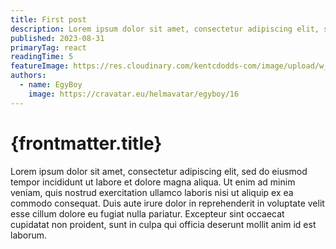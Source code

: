 ```yaml
---
title: First post
description: Lorem ipsum dolor sit amet, consectetur adipiscing elit, sed do eiusmod tempor incididunt ut labore et dolore magna aliqua.
published: 2023-08-31
primaryTag: react
readingTime: 5
featureImage: https://res.cloudinary.com/kentcdodds-com/image/upload/w_840,q_auto,f_auto,b_rgb:e6e9ee/unsplash/photo-1474718723952-48d2a016108f
authors:
  - name: EgyBoy
    image: https://cravatar.eu/helmavatar/egyboy/16
---
```


# {frontmatter.title}

Lorem ipsum dolor sit amet, consectetur adipiscing elit, sed do eiusmod tempor incididunt ut labore et dolore magna aliqua.
Ut enim ad minim veniam, quis nostrud exercitation ullamco laboris nisi ut aliquip ex ea commodo consequat.
Duis aute irure dolor in reprehenderit in voluptate velit esse cillum dolore eu fugiat nulla pariatur.
Excepteur sint occaecat cupidatat non proident, sunt in culpa qui officia deserunt mollit anim id est laborum.